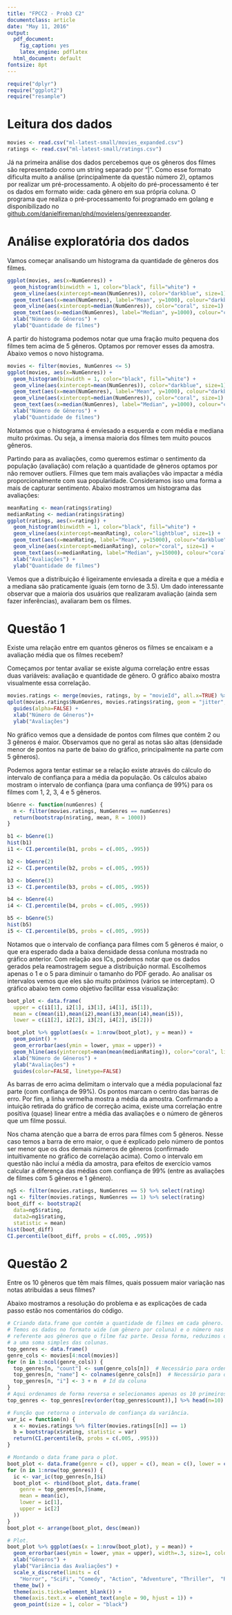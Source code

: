 ```yaml
---
title: "FPCC2 - Prob3 C2"
documentclass: article
date: "May 11, 2016"
output:
  pdf_document:
    fig_caption: yes
    latex_engine: pdflatex
  html_document: default
fontsize: 8pt
---
```


```r
require("dplyr")
require("ggplot2")
require("resample")
```

# Leitura dos dados

```r
movies <- read.csv("ml-latest-small/movies_expanded.csv")
ratings <- read.csv("ml-latest-small/ratings.csv") 
```

Já na primeira análise dos dados percebemos que os gêneros dos filmes são representado como um string separado por "|". Como esse formato dificulta muito a análise (principalmente da questão número 2), optamos por realizar um pré-processamento. A objeito do pré-processamento é ter os dados em formato wide: cada gênero em sua própria coluna. O programa que realiza o pré-processamento foi programado em golang e disponibilizado no [github.com/danielfireman/phd/movielens/genreexpander](https://github.com/danielfireman/phd/tree/master/movielens/genreexpander).

# Análise exploratória dos dados

Vamos começar analisando um histograma da quantidade de gêneros dos filmes.

```r
ggplot(movies, aes(x=NumGenres)) +
  geom_histogram(binwidth = 1, color="black", fill="white") +
  geom_vline(aes(xintercept=mean(NumGenres)), color="darkblue", size=1) +
  geom_text(aes(x=mean(NumGenres), label="Mean", y=1000), colour="darkblue", vjust = 2, angle=90) +
  geom_vline(aes(xintercept=median(NumGenres)), color="coral", size=1) +
  geom_text(aes(x=median(NumGenres), label="Median", y=1000), colour="coral", vjust = -1, angle=90) +
  xlab("Número de Gêneros") +
  ylab("Quantidade de filmes")
```

A partir do histograma podemos notar que uma fração muito pequena dos filmes tem acima de 5 gêneros. Optamos por remover esses da amostra. Abaixo vemos o novo histograma.

```r
movies <- filter(movies, NumGenres <= 5)
ggplot(movies, aes(x=NumGenres)) +
  geom_histogram(binwidth = 1, color="black", fill="white") +
  geom_vline(aes(xintercept=mean(NumGenres)), color="darkblue", size=1) +
  geom_text(aes(x=mean(NumGenres), label="Mean", y=1000), colour="darkblue", vjust = 2, angle=90) +
  geom_vline(aes(xintercept=median(NumGenres)), color="coral", size=1) +
  geom_text(aes(x=median(NumGenres), label="Median", y=1000), colour="coral", vjust = -1, angle=90) +
  xlab("Número de Gêneros") +
  ylab("Quantidade de filmes")
```

Notamos que o histograma é enviesado a esquerda e com média e mediana muito próximas. Ou seja, a imensa maioria dos filmes tem muito poucos gêneros.

Partindo para as avaliações, como queremos estimar o sentimento da população (avaliação) com relação a quantidade de gêneros optamos por não remover outliers. Filmes que tem mais avaliações vão impactar a média proporcionalmente com sua popularidade. Consideramos isso uma forma a mais de capturar sentimento. Abaixo mostramos um histograma das avaliações:


```r
meanRating <- mean(ratings$rating)
medianRating <- median(ratings$rating)
ggplot(ratings, aes(x=rating)) +
  geom_histogram(binwidth = 1, color="black", fill="white") +
  geom_vline(aes(xintercept=meanRating), color="lightblue", size=1) +
  geom_text(aes(x=meanRating, label="Mean", y=15000), colour="darkblue", vjust = -1, angle=90) +
  geom_vline(aes(xintercept=medianRating), color="coral", size=1) +
  geom_text(aes(x=medianRating, label="Median", y=15000), colour="coral", vjust = 2, angle=90) +
  xlab("Avaliações") +
  ylab("Quantidade de filmes")
```

Vemos que a distribuição é ligeiramente enviesada a direita e que a média e a mediana são praticamente iguais (em torno de 3.5). Um dado interessante observar que a maioria dos usuários que realizaram avaliação (ainda sem fazer inferências), avaliaram bem os filmes.

#  Questão 1

Existe uma relação entre em quantos gêneros os filmes se encaixam e a avaliação média que os filmes recebem?

Começamos por tentar avaliar se existe alguma correlação entre essas duas variáveis: avaliação e quantidade de gênero. O gráfico abaixo mostra visualmente essa correlação. 

```r
movies.ratings <- merge(movies, ratings, by = "movieId", all.x=TRUE) %>% na.omit()
qplot(movies.ratings$NumGenres, movies.ratings$rating, geom = "jitter", alpha=0.1) +
  guides(alpha=FALSE) +
  xlab("Número de Gêneros")+
  ylab("Avaliações")
```

No gráfico vemos que a densidade de pontos com filmes que contém 2 ou 3 gêneros é maior. Observamos que no geral as notas são altas (densidade menor de pontos na parte de baixo do gráfico, principalmente na parte com 5 gêneros). 

Podemos agora tentar estimar se a relação existe através do cálculo do intervalo de confiança para a média da população. Os cálculos abaixo mostram o intervalo de confiança (para uma confiança de 99%) para os filmes com 1, 2, 3, 4 e 5 gêneros.

```r
bGenre <- function(numGenres) {
  n <- filter(movies.ratings, NumGenres == numGenres)
  return(bootstrap(n$rating, mean, R = 1000))
}

b1 <- bGenre(1)
hist(b1)
i1 <- CI.percentile(b1, probs = c(.005, .995))

b2 <- bGenre(2)
i2 <- CI.percentile(b2, probs = c(.005, .995))

b3 <- bGenre(3)
i3 <- CI.percentile(b3, probs = c(.005, .995))

b4 <- bGenre(4)
i4 <- CI.percentile(b4, probs = c(.005, .995))

b5 <- bGenre(5)
hist(b5)
i5 <- CI.percentile(b5, probs = c(.005, .995))
```

Notamos que o intervalo de confiança para filmes com 5 gêneros é maior, o que era esperado dada a baixa densidade dessa conluna mostrada no gráfico anterior. Com relação aos ICs, podemos notar que os dados gerados pela reamostragem segue a distribuição normal. Escolhemos apenas o 1 e o 5 para diminuir o tamanho do PDF gerado. Ao analisar os intervalos vemos que eles são muito próximos (vários se interceptam).  O gráfico abaixo tem como objetivo facilitar essa visualização:

```r
boot_plot <- data.frame(
  upper = c(i1[1], i2[1], i3[1], i4[1], i5[1]),
  mean = c(mean(i1),mean(i2),mean(i3),mean(i4),mean(i5)),
  lower = c(i1[2], i2[2], i3[2], i4[2], i5[2]))

boot_plot %>% ggplot(aes(x = 1:nrow(boot_plot), y = mean)) +
  geom_point() + 
  geom_errorbar(aes(ymin = lower, ymax = upper)) +
  geom_hline(aes(yintercept=mean(mean(medianRating)), color="coral", linetype="dashed")) +
  xlab("Número de Gêneros") +
  ylab("Avaliações") +
  guides(color=FALSE, linetype=FALSE)
```

As barras de erro acima delimitam o intervalo que a média populacional faz parte (com confiança de 99%). Os pontos marcam o centro das barras de erro. Por fim, a linha vermelha mostra a média da amostra. Confirmando a intuição retirada do gráfico de correção acima, existe uma correlação entre positiva (quase) linear entre a média das avaliações e o número de gêneros que um filme possui.

Nos chama atenção que a barra de erros para filmes com 5 gêneros. Nesse caso temos a barra de erro maior, o que é explicado pelo número de pontos ser menor que os dos demais números de gêneros (confirmado intuitivamente no gráfico de correlação acima). Como o intervalo em questão não inclui a média da amostra, para efeitos de exercício vamos calcular a diferença das médias com confiança de 99% (entre as avaliações de filmes com 5 gêneros e 1 gênero).

```r
ng5 <- filter(movies.ratings, NumGenres == 5) %>% select(rating)
ng1 <- filter(movies.ratings, NumGenres == 1) %>% select(rating)
boot_diff <- bootstrap2(
  data=ng5$rating,
  data2=ng1$rating,
  statistic = mean)
hist(boot_diff)
CI.percentile(boot_diff, probs = c(.005, .995))
```


# Questão 2

Entre os 10 gêneros que têm mais filmes, quais possuem maior variação nas notas atribuídas a seus filmes?

Abaixo mostramos a resolução do problema e as explicações de cada passo estão nos comentários do  código.

```r
# Criando data.frame que contém a quantidade de filmes em cada gênero.
# Temos os dados no formato wide (um gênero por coluna) e o número nas células
# referente aos gêneros que o filme faz parte. Dessa forma, reduzimos o problema
# a uma soma simples das colunas.
top_genres <- data.frame()
genre_cols <- movies[4:ncol(movies)]
for (n in 1:ncol(genre_cols)) {
  top_genres[n, "count"] <- sum(genre_cols[n])  # Necessário para ordenação
  top_genres[n, "name"] <- colnames(genre_cols[n])  # Necessário para o plot no final
  top_genres[n, "i"] <- 3 + n  # Id da coluna
}
# Aqui ordenamos de forma reversa e selecionamos apenas os 10 primeiros
top_genres <- top_genres[rev(order(top_genres$count)),] %>% head(n=10)

# Função que retorna o intervalo de confiança da variância.
var_ic = function(n) {
  x <- movies.ratings %>% filter(movies.ratings[[n]] == 1)
  b = bootstrap(x$rating, statistic = var)
  return(CI.percentile(b, probs = c(.005, .995)))
}

# Montando o data frame para o plot.
boot_plot <- data.frame(genre = c(), upper = c(), mean = c(), lower = c())
for (n in 1:nrow(top_genres)) {
  ic <- var_ic(top_genres[n,]$i)
  boot_plot <- rbind(boot_plot, data.frame(
    genre = top_genres[n,]$name,
    mean = mean(ic),
    lower = ic[1],
    upper = ic[2]
  ))
}
boot_plot <- arrange(boot_plot, desc(mean))

# Plot.
boot_plot %>% ggplot(aes(x = 1:nrow(boot_plot), y = mean)) +
  geom_errorbar(aes(ymin = lower, ymax = upper), width=.3, size=1, color = "coral") +
  xlab("Gêneros") +
  ylab("Variância das Avaliações") +
  scale_x_discrete(limits = c(
    "Horror", "SciFi", "Comedy", "Action", "Adventure", "Thriller",  "Romance", "Crime",  "Mystery", "Drama")) + 
  theme_bw() +
  theme(axis.ticks=element_blank()) +
  theme(axis.text.x = element_text(angle = 90, hjust = 1)) +
  geom_point(size = 1, color = "black")
```
